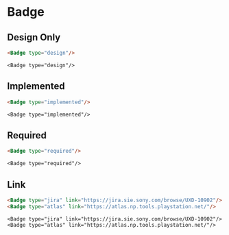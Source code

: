 # Badge

## Design Only

```md
<Badge type="design"/>
```

```mdx-code-block
<Badge type="design"/>
```

## Implemented

```md
<Badge type="implemented"/>
```

```mdx-code-block
<Badge type="implemented"/>
```

## Required

```md
<Badge type="required"/>
```

```mdx-code-block
<Badge type="required"/>
```

## Link

```md
<Badge type="jira" link="https://jira.sie.sony.com/browse/UXD-10902"/>
<Badge type="atlas" link="https://atlas.np.tools.playstation.net/"/>
```

```mdx-code-block
<Badge type="jira" link="https://jira.sie.sony.com/browse/UXD-10902"/>
<Badge type="atlas" link="https://atlas.np.tools.playstation.net/"/>
```
